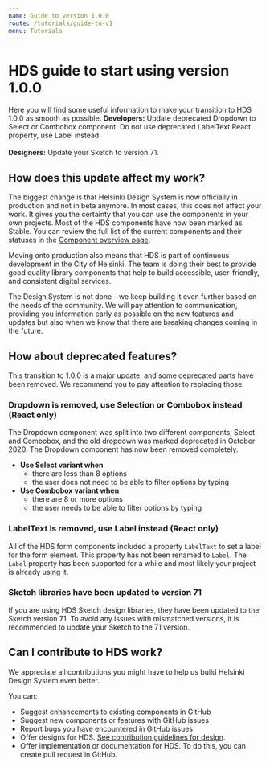 ```yaml
---
name: Guide to version 1.0.0
route: /tutorials/guide-to-v1
menu: Tutorials
---
```




# HDS guide to start using version 1.0.0

<LargeParagraph>
    Here you will find some useful information to make your transition to HDS 1.0.0 as smooth as possible.
</LargeParagraph>

<Notification label="TLDR (Too long, didn't read)" className="siteNotification">
<b>Developers:</b> Update deprecated Dropdown to Select or Combobox component. Do not use deprecated LabelText React property, use Label instead.
<br /><br />
<b>Designers:</b> Update your Sketch to version 71.
</Notification>

## How does this update affect my work?
The biggest change is that Helsinki Design System is now officially in production and not in beta anymore. In most cases, this does not affect your work. It gives you the certainty that you can use the components in your own projects. Most of the HDS components have now been marked as Stable. You can review the full list of the current components and their statuses in the [Component overview page](/components).


Moving onto production also means that HDS is part of continuous development in the City of Helsinki. The team is doing their best to provide good quality library components that help to build accessible, user-friendly, and consistent digital services.


The Design System is not done - we keep building it even further based on the needs of the community. We will pay attention to communication, providing you information early as possible on the new features and updates but also when we know that there are breaking changes coming in the future.

## How about deprecated features?
This transition to 1.0.0 is a major update, and some deprecated parts have been removed. We recommend you to pay attention to replacing those.

### Dropdown is removed, use Selection or Combobox instead (React only)
The Dropdown component was split into two different components, Select and Combobox, and the old dropdown was marked deprecated in October 2020. The Dropdown component has now been removed completely.

- **Use Select variant when**
  - there are less than 8 options
  - the user does not need to be able to filter options by typing
- **Use Combobox variant when**
  - there are 8 or more options
  - the user needs to be able to filter options by typing

### LabelText is removed, use Label instead (React only)
All of the HDS form components included a property `LabelText` to set a label for the form element. This property has not been renamed to `Label`. The `Label` property has been supported for a while and most likely your project is already using it.

### Sketch libraries have been updated to version 71
If you are using HDS Sketch design libraries, they have been updated to the Sketch version 71. To avoid any issues with mismatched versions, it is recommended to update your Sketch to the 71 version.


## Can I contribute to HDS work?
We appreciate all contributions you might have to help us build Helsinki Design System even better. 

You can:
- <Link href="https://github.com/City-of-Helsinki/helsinki-design-system/issues/new?assignees=&labels=i%3A+enhancement&template=enhancement.md&title=" external>Suggest enhancements to existing components in GitHub</Link>
- <Link href="https://github.com/City-of-Helsinki/helsinki-design-system/issues/new?assignees=&labels=&template=feature_request.md&title=" external>Suggest new components or features with GitHub issues</Link>
- <Link href="https://github.com/City-of-Helsinki/helsinki-design-system/issues/new?assignees=&labels=i%3A+bug&template=bug_report.md&title=" external>Report bugs you have encountered in GitHub issues</Link>
- Offer designs for HDS. [See contribution guidelines for design](/contributing/design).
- Offer implementation or documentation for HDS. To do this, you can <Link href="https://github.com/City-of-Helsinki/helsinki-design-system/compare" external>create pull request in GitHub</Link>.


